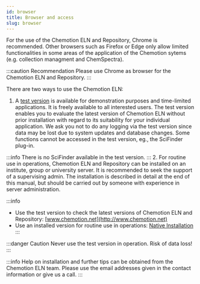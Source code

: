 ```yaml
---
id: browser
title: Browser and access
slug: browser
---
```

For the use of the Chemotion ELN and Repository, Chrome is recommended. Other browsers such as Firefox or Edge only allow limited functionalities in some areas of the application of the Chemotion sytems (e.g. collection managment and ChemSpectra).

:::caution Recommendation
Please use Chrome as browser for the Chemotion ELN and Repository.
:::



There are two ways to use the Chemotion ELN:
1. A [test version](https://eln.chemotion.net/home) is available for demonstration purposes and time-limited applications. It is freely available to all interested users. The test version enables you to evaluate the latest version of Chemotion ELN without prior installation with regard to its suitability for your individual application. We ask you not to do any logging via the test version since data may be lost due to system updates and database changes. Some functions cannot be accessed in the test version, eg., the SciFinder plug-in.

:::info
There is no SciFinder available in the test version.
:::
2. For routine use in operations, Chemotion ELN and Repository can be installed on an institute, group or university server. It is recommended to seek the support of a supervising admin. The installation is described in detail at the end of this manual, but should be carried out by someone with experience in server administration.

:::info
- Use the test version to check the latest versions of Chemotion ELN and Repository: [www.chemotion.net](http://www.chemotion.net)
- Use an installed version for routine use in operations: [Native Installation](native_installation.mdx)
:::

:::danger Caution
Never use the test version in operation. Risk of data loss!
:::

:::info
Help on installation and further tips can be obtained from the Chemotion ELN team. Please use the email addresses given in the contact information or give us a call.
:::
